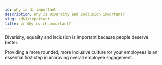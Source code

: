 ```yaml
---
id: why is di important
description: Why is Diversity and Inclusion important?
slug: /d&1/important
title: 👍 Why is it important?
---
```


Diverisity, equality and inclusion is important because people deserve better.


Providing a more rounded, more inclusive culture for your employees is an essential first step in improving overall employee engagement.

